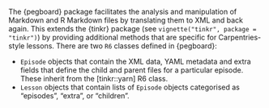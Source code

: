 The {pegboard} package facilitates the analysis and manipulation of Markdown and
R Markdown files by translating them to XML and back again. This extends the
{tinkr} package (see `vignette("tinkr", package = "tinkr")`) by providing
additional methods that are specific for Carpentries-style lessons. There are
two `R6` classes defined in {pegboard}:

 - `Episode` objects that contain the XML data, YAML metadata and extra fields
   that define the child and parent files for a particular episode. These
   inherit from the [tinkr::yarn] R6 class. 
- `Lesson` objects that contain lists of `Episode` objects categorised as 
   "episodes", "extra", or "children".
